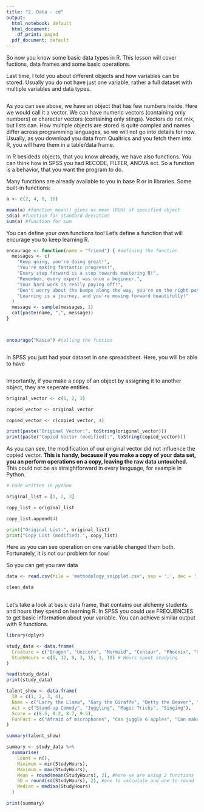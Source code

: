 ```yaml
---
title: "2. Data - cd"
output:
  html_notebook: default
  html_document:
    df_print: paged
  pdf_document: default
---
```


So now you know some basic data types in R. This lesson will cover fuctions, data frames and some basic operations.

Last time, I told you about different objects and how variables can be stored.
Usually you do not have just one variable, rather a full dataset with multiple variables and data types. 

```r

```

As you can see above, we have an object that has few numbers inside. Here we would call it a vector. We can have numeric vectors (containing only numbers) or character vectors (containing only stings). Vectors do not mix, but lists can. How multiple objects are stored is quite complex and names differ across programming languages, so we will not go into details for now. Usually, as you download you data from Qualtrics and you fetch them into R, you will have them in a table/data frame. 

In R besideds objects, that you know already, we have also functions. You can think how in SPSS you had RECODE, FILTER, ANOVA ect. So a function is a behavior, that you want the program to do.

Many functions are already available to you in base R or in libraries. 
Some built-in functions:

```r
a <- c(2, 4, 8, 16)

mean(a) #function mean() gives us mean (DUH) of specified object
sd(a) #function for standard deviation
sum(a) #function for sum
```

You can define your own functions too! Let's define a function that will encurage you to keep learning R.

```r
encourage <- function(name = "friend") { #defining the function
  messages <- c(
    "Keep going, you're doing great!",
    "You're making fantastic progress!",
    "Every step forward is a step towards mastering R!",
    "Remember, every expert was once a beginner.",
    "Your hard work is really paying off!",
    "Don't worry about the bumps along the way, you're on the right path!",
    "Learning is a journey, and you're moving forward beautifully!"
  )
  message <- sample(messages, 1)
  cat(paste(name, ",", message))
}



encourage("Kasia") #calling the funtion
```



```r

```



In SPSS you just had your dataset in one spreadsheet. Here, you will be able to have
```r


```

Importantly, if you make a copy of an object by assigning it to another object, they are seperate entities.

```r

original_vector <- c(1, 2, 3)

copied_vector <- original_vector

copied_vector <- c(copied_vector, 4)

print(paste("Original Vector:", toString(original_vector)))
print(paste("Copied Vector (modified):", toString(copied_vector)))

```

As you can see, the modification of our original vector did not influence the copied vector. **This is handy, because if you make a copy of your data set, you an perform operations on a copy, leaving the raw data untouched.** This could not be as straightforward in every language, for example in Python. 

```python

# Code written in python

original_list = [1, 2, 3]

copy_list = original_list

copy_list.append(4)

print("Original List:", original_list)
print("Copy List (modified):", copy_list)

```

Here as you can see operation on one variable changed them both. Fortunately, it is not our problem for now!

So you can get you raw data 
```r
data <- read.csv(file = 'methodology_snipplet.csv', sep = ';', dec = ',')

clean_data 
  
```

Let's take a look at basic data frame, that contains our alchemy students and hours they spend on learning R. In SPSS you could use FREQUENCIES to get basic information about your variable. You can achieve similar output with R functions. 

```r
library(dplyr)

study_data <- data.frame(
  Creature = c("Dragon", "Unicorn", "Mermaid", "Centaur", "Phoenix", "Goblin", "Elf"),
  StudyHours = c(5, 12, 9, 3, 15, 1, 10) # Hours spent studying
)

head(study_data)
print(study_data)

```
```r
talent_show <- data.frame(
  ID = c(1, 2, 3, 4),
  Name = c("Larry the Llama", "Gary the Giraffe", "Betty the Beaver", "Zara the Zebra"),
  Act = c("Stand-up Comedy", "Juggling", "Magic Tricks", "Singing"),
  Score = c(8.5, 9.2, 8.7, 9.5),
  FunFact = c("Afraid of microphones", "Can juggle 6 apples", "Can make a carrot disappear", "Sings opera in the shower")
)

summary(talent_show)
```



```r
summary <- study_data %>%
  summarise(
    Count = n(), 
    Minimum = min(StudyHours),
    Maximum = max(StudyHours),
    Mean = round(mean(StudyHours), 2), #here we are using 2 functions
    SD = round(sd(StudyHours), 2), #one to calculate and one to round
    Median = median(StudyHours)
  )

print(summary)
```







